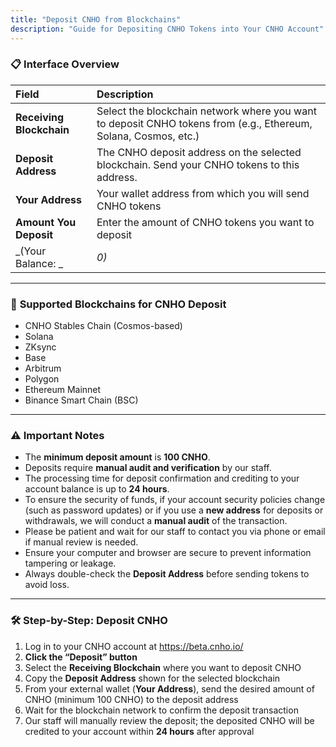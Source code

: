 ```yaml
---
title: "Deposit CNHO from Blockchains"
description: "Guide for Depositing CNHO Tokens into Your CNHO Account"
---
```


### 📋 **Interface Overview**

| Field                    | Description                                                                                                     |
| :----------------------- | :-------------------------------------------------------------------------------------------------------------- |
| **Receiving Blockchain** | Select the blockchain network where you want to deposit CNHO tokens from (e.g., Ethereum, Solana, Cosmos, etc.) |
| **Deposit Address**      | The CNHO deposit address on the selected blockchain. Send your CNHO tokens to this address.                     |
| **Your Address**         | Your wallet address from which you will send CNHO tokens                                                        |
| **Amount You Deposit**   | Enter the amount of CNHO tokens you want to deposit                                                             |
| _(Your Balance: _        | _0)_                                                                                                            |

---

### 🔗 **Supported Blockchains for CNHO Deposit**

- CNHO Stables Chain (Cosmos-based)
- Solana
- ZKsync
- Base
- Arbitrum
- Polygon
- Ethereum Mainnet
- Binance Smart Chain (BSC)

---

### ⚠️ **Important Notes**

- The **minimum deposit amount** is **100 CNHO**.
- Deposits require **manual audit and verification** by our staff.
- The processing time for deposit confirmation and crediting to your account balance is up to **24 hours**.
- To ensure the security of funds, if your account security policies change (such as password updates) or if you use a **new address** for deposits or withdrawals, we will conduct a **manual audit** of the transaction.
- Please be patient and wait for our staff to contact you via phone or email if manual review is needed.
- Ensure your computer and browser are secure to prevent information tampering or leakage.
- Always double-check the **Deposit Address** before sending tokens to avoid loss.

---

### 🛠️ **Step-by-Step: Deposit CNHO**

1. Log in to your CNHO account at https://beta.cnho.io/
2. **Click the “Deposit” button**
3. Select the **Receiving Blockchain** where you want to deposit CNHO
4. Copy the **Deposit Address** shown for the selected blockchain
5. From your external wallet (**Your Address**), send the desired amount of CNHO (minimum 100 CNHO) to the deposit address
6. Wait for the blockchain network to confirm the deposit transaction
7. Our staff will manually review the deposit; the deposited CNHO will be credited to your account within **24 hours** after approval